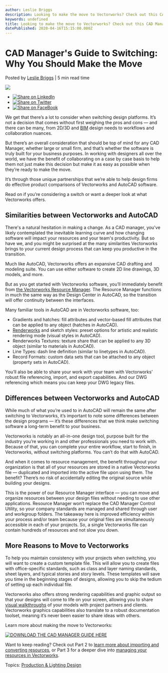 ```yaml
---
author: Leslie Briggs
description: Looking to make the move to Vectorworks? Check out this CAD Manager guide to see just how easy the switch can be.
keywords: undefined
title: Looking to make the move to Vectorworks? Check out this CAD Manager guide to see just how easy the switch can be. 
datePublished: 2020-04-16T15:15:00.000Z
---
```

  

# CAD Manager's Guide to Switching: Why You Should Make the Move

 Posted by [Leslie Briggs](https://blog.vectorworks.net/author/leslie-briggs) | 5 min read time 

![](https://blog.vectorworks.net/hubfs/blog-images-april-17.jpg) 

* [![Share on LinkedIn](https://2659751.fs1.hubspotusercontent-na1.net/hubfs/2659751/michaelDemo/share-LI.png)](http://www.linkedin.com/shareArticle?mini=true&url=https%3A%2F%2Fblog.vectorworks.net%2Fswitching-to-vectorworks-cad-manager-guide-1)
* [![Share on Twitter](https://2659751.fs1.hubspotusercontent-na1.net/hubfs/2659751/michaelDemo/share-TW.png)](https://www.twitter.com/share?text=CAD%20Manager's%20Guide%20to%20Switching:%20Why%20You%20Should%20Make%20the%20Move&url=https%3A%2F%2Fblog.vectorworks.net%2Fswitching-to-vectorworks-cad-manager-guide-1&via=PMGTweets)
* [![Share on FaceBook](https://2659751.fs1.hubspotusercontent-na1.net/hubfs/2659751/michaelDemo/share-FB.png)](https://www.facebook.com/sharer/sharer.php?u=https%3A%2F%2Fblog.vectorworks.net%2Fswitching-to-vectorworks-cad-manager-guide-1)

We get that there’s a lot to consider when switching design platforms. It’s not a decision that comes without first weighing the pros and cons — and there can be many, from 2D/3D and [BIM](https://www.vectorworks.net/en-US/architect/features?filterBy=Capability&filterValue=Building+Information+Modeling?utm%5Fcampaign=blog&utm%5Fmedium=planetvectorworks&utm%5Fsource=intext&utm%5Fcontent=041620archmtm) design needs to workflows and collaboration nuances.

But there’s an overall consideration that should be top of mind for any CAD Manager, whether large or small firm, and that’s whether the software is truly built for your business purposes. In working with designers all over the world, we have the benefit of collaborating on a case by case basis to help them not just make this decision but make it as easy as possible when they’re ready to make the move.

It’s through those unique partnerships that we’re able to help design firms do effective product comparisons of Vectorworks and AutoCAD software.

Read on if you’re considering a switch or want a deeper look at what Vectorworks offers.

## Similarities between Vectorworks and AutoCAD

There's a natural hesitation in making a change. As a CAD manager, you've likely contemplated the inevitable learning curve and how changing software will impact your resources and your team's productivity. But so have we, and you might be surprised at the many similarities Vectorworks brings to your current design process that can keep you productive in the transition.

Much like AutoCAD, Vectorworks offers an expansive CAD drafting and modeling suite. You can use either software to create 2D line drawings, 3D models, and more.

But as you get started with Vectorworks software, you’ll immediately benefit from [the Vectorworks Resource Manager](https://app-help.vectorworks.net/2020/eng/VW2020%5FGuide/ResourceManager/Resource%5FManager%5FFile%5Fbrowser%5Fpane.htm?utm%5Fcampaign=blog&utm%5Fmedium=planetvectorworks&utm%5Fsource=intext&utm%5Fcontent=041620archmtm). The Resource Manager functions in much the same way as the Design Center in AutoCAD, so the transition will offer continuity between the interfaces.

Many familiar tools in AutoCAD are in Vectorworks software, too:

* Gradients and hatches: fill attributes and vector-based fill attributes that can be applied to any object (hatches in AutoCAD).
* [Renderworks](https://www.vectorworks.net/products/features/renderworks?utm%5Fcampaign=blog&utm%5Fmedium=planetvectorworks&utm%5Fsource=intext&utm%5Fcontent=041620archmtm) and sketch styles: preset options for artistic and realistic rendering mode (visual styles in AutoCAD).
* Renderworks Textures: texture share that can be applied to any 3D object (similar to materials in AutoCAD).
* Line Types: dash line definition (similar to linetypes in AutoCAD).
* Record Formats: custom data sets that can be attached to any object (property sets in AutoCAD).

You’ll also be able to share your work with your team with Vectorworks’ robust file referencing, import, and export capabilities. And our DWG referencing which means you can keep your DWG legacy files. 

## Differences between Vectorworks and AutoCAD

While much of what you’re used to in AutoCAD will remain the same after switching to Vectorworks, it’s important to note some differences between the design programs — it’s these differences that we think make switching software a long-term benefit to your business.

Vectorworks is notably an all-in-one design tool, purpose built for the industry you’re working in and other professionals you need to work with. Because of that, you can complete your entire workflow, start to finish, in Vectorworks, without switching platforms. You can’t do that with AutoCAD.

And when it comes to resource management, the benefit throughout your organization is that all of your resources are stored in a native Vectorworks file — duplicated and imported into the active file upon using them. The benefit? There’s no risk of accidentally editing the original source while building your designs.

This is the power of our Resource Manager interface — you can move and organize resources between your design files without needing to use other applications. Resource Manager won’t replace the CAD Manager Control Utility, so your company standards are managed and shared through user and workgroup folders. The takeaway here is improved efficiency within your process and/or team because your original files are simultaneously accessible in each of your projects. So, a single Vectorworks file can contain hundreds of resources and not slow you down.

## More Reasons to Move to Vectorworks

To help you maintain consistency with your projects when switching, you will want to create a custom template file. This will allow you to create files with office-specific standards, such as class and layer naming standards, sheet layers, and typical stories and story levels. These templates will save you time in the beginning stages of designs, allowing you to skip the tedium of setting up each individual file.

Vectorworks also offers strong rendering capabilities and graphic output so that your designs will come to life on your screen, allowing you to share [visual walkthroughs](https://www.youtube.com/watch?v=BCWV8Qzccnw?utm%5Fcampaign=blog&utm%5Fmedium=planetvectorworks&utm%5Fsource=intext&utm%5Fcontent=041620archmtm) of your models with project partners and clients. Vectorworks graphics capabilities also translate to a robust documentation toolset, meaning it’s never been easier to share ideas with others.

Learn more about making the move to Vectorworks:

[![DOWNLOAD THE CAD MANAGER GUIDE HERE](https://no-cache.hubspot.com/cta/default/3018241/46e33b35-864c-414a-a266-dea6cdfca16e.png)](https://cta-redirect.hubspot.com/cta/redirect/3018241/46e33b35-864c-414a-a266-dea6cdfca16e) 

Want to keep reading? Check out Part 2 to [learn more about importing and converting resources](/switching-to-vectorworks-cad-manager-guide-2?utm%5Fcampaign=blog&utm%5Fmedium=planetvectorworks&utm%5Fsource=intext&utm%5Fcontent=041620cadmgrswitch1), or Part 3 for a deeper dive into [managing your resources in Vectorworks](/switching-to-vectorworks-cad-manager-guide-3?utm%5Fcampaign=blog&utm%5Fmedium=planetvectorworks&utm%5Fsource=intext&utm%5Fcontent=041620archmtm).

 Topics: [Production & Lighting Design](https://blog.vectorworks.net/topic/production-lighting-design) 

  